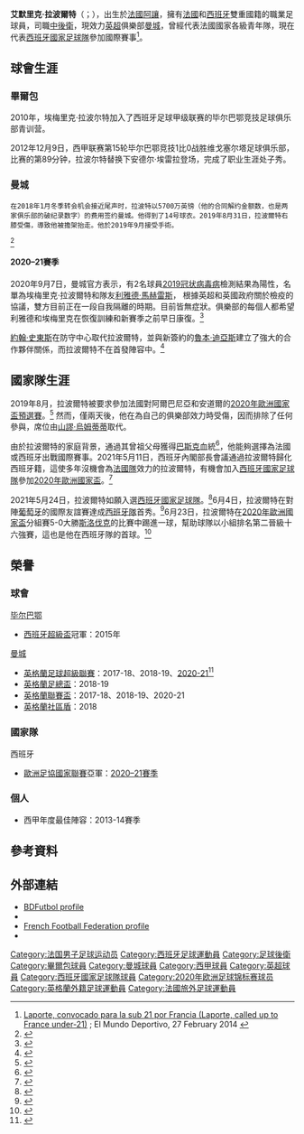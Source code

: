 {{noteTA
|G1=足球
|G2=UEFA
|G3=laliga
|G4=EPL
|1=zh-hans:拉波尔特;zh-hk:拿樸迪;zh-tw:拉波爾特;
|2=zh:艾默里克;zh-hans:埃梅里克;zh-hk:埃梅里克;zh-tw:埃梅里克;
}}
{{Infobox football biography
| name = 艾默里克·拉波爾特<br/>''Aymeric Laporte''
| image = Aymeric_Laporte(cropped).jpg
| caption = 
| fullname = 埃梅里克·讓·路易·熱拉爾·阿爾方斯·拉波尔特<br>''Aymeric Jean Louis Gérard Alphonse Laporte''
| birth_date = {{birth date and age|1994|5|27|df=y}}
| birth_place = {{FRA}}，[[阿讓|阿讓]]
| height = {{convert|1.91|m|abbr=on}}
| country  = {{FRA}}<br>{{ESP}}
| position = [[后卫_(足球)|中後衛]]
| currentclub = [[曼彻斯特城足球俱乐部|曼城]]
| clubnumber = 14
| youthyears1 = 2000–2009 | youthclubs1 = {{link-en|阿讓足球俱樂部|SU Agen Football|阿讓}}
| youthyears2 = 2009–2010 | youthclubs2 = {{link-en|巴約訥足球俱樂部|Aviron Bayonnais FC|巴約訥}}
| youthyears3 = 2010–2011 | youthclubs3 = [[毕尔巴鄂竞技俱乐部|毕尔巴鄂]]
| years1 = 2011–2012 | clubs1 = {{link-en|巴斯康尼亞足球俱樂部|CD Basconia|巴斯-{zh-hans:科;zh-hant:康;}-尼亞}} | caps1 = 33  | goals1 = 2
| years2 = 2012      | clubs2 = [[畢爾包體育會B隊|畢爾包B隊]]                                                   | caps2 = 8   | goals2 = 0
| years3 = 2012–2018 | clubs3 = [[毕尔巴鄂竞技俱乐部|毕尔巴鄂]]                                                 | caps3 = 161 | goals3 = 7
| years4 = 2018– | clubs4 = [[曼彻斯特城足球俱乐部|曼城]]                                                   | caps4 = 83  | goals4 = 5
| nationalyears1 = 2011      | nationalteam1 = 法國U-17                            | nationalcaps1 = 11 | nationalgoals1 = 1
| nationalyears2 = 2011–2012 | nationalteam2 = 法國U-18                            | nationalcaps2 = 9  | nationalgoals2 = 0
| nationalyears3 = 2012–2013 | nationalteam3 = 法國U-19                            | nationalcaps3 = 12 | nationalgoals3 = 1
| nationalyears4 = 2013–2016 | nationalteam4 = [[法國21歲以下國家足球隊|法國U-21]] | nationalcaps4 = 19 | nationalgoals4 = 1
| nationalyears5 = 2021– | nationalteam5 = [[西班牙國家足球隊|西班牙]] | nationalcaps5 = 15 | nationalgoals5 = 1
| club-update = 2021年10月30日
| nationalteam-update = 2022年3月29日
}}

'''艾默里克·拉波爾特'''（{{lang-fr|Aymeric Laporte}}；{{bd|1994年|5月27日}}），出生於[[法國|法國]][[阿讓|阿讓]]，擁有[[法國|法國]]和[[西班牙|西班牙]]雙重國籍的職業足球員，司職[[中後衛|中後衛]]，現效力[[英超|英超]]俱樂部[[曼徹斯特城足球俱樂部|曼城]]，曾經代表法國國家各級青年隊，現在代表[[西班牙國家足球隊|西班牙國家足球隊]]參加國際賽事<ref>[http://www.mundodeportivo.com/20140227/futbol/laporte-convocado-para-la-sub-21-por-francia_54402647025.html Laporte, convocado para la sub 21 por Francia (Laporte, called up to France under-21)] {{Wayback|url=http://www.mundodeportivo.com/20140227/futbol/laporte-convocado-para-la-sub-21-por-francia_54402647025.html |date=20170925133657 }}; El Mundo Deportivo, 27 February 2014 {{es icon}}</ref>。

== 球會生涯 ==
=== 畢爾包 ===
2010年，埃梅里克·拉波尔特加入了西班牙足球甲级联赛的毕尔巴鄂竞技足球俱乐部青训营。

2012年12月9日，西甲联赛第15轮毕尔巴鄂竞技1比0战胜维戈塞尔塔足球俱乐部，比赛的第89分钟，拉波尔特替换下安德尔·埃雷拉登场，完成了职业生涯处子秀。

=== 曼城 ===


 在2018年1月冬季转会机会接近尾声时，拉波特以5700万英镑（他的合同解约金额数，也是两家俱乐部的破纪录数字）的费用签约曼城。他得到了14号球衣。2019年8月31日，拉波爾特右膝受傷，導致他被擔架抬走。他於2019年9月接受手術。
<ref>{{Cite web |url=https://www.bbc.com/sport/football/49576729 |title=Aymeric Laporte: Manchester City defender has surgery on right knee |accessdate=2020-08-13 |archive-date=2019-10-18 |archive-url=https://web.archive.org/web/20191018232254/https://www.bbc.com/sport/football/49576729 |dead-url=no }}</ref>

==== 2020–21賽季 ====
2020年9月7日，曼城官方表示，有2名球員[[2019冠状病毒病|2019冠状病毒病]]檢測結果為陽性，名單為埃梅里克·拉波爾特和隊友[[列恩·馬列斯|利雅德·馬赫雷斯]]，
根據英超和英國政府關於檢疫的協議，雙方目前正在一段自我隔離的時期。目前皆無症狀。俱樂部的每個人都希望利雅德和埃梅里克在恢復訓練和新賽季之前早日康復。<ref>{{Cite web |url=https://www.theguardian.com/football/2020/sep/07/manchester-citys-aymeric-laporte-and-riyad-mahrez-test-positive-for-covid-19 |title=Manchester City's Aymeric Laporte and Riyad Mahrez test positive for Covid-19 |accessdate=2020-09-07 |archive-date=2020-11-20 |archive-url=https://web.archive.org/web/20201120124806/https://www.theguardian.com/football/2020/sep/07/manchester-citys-aymeric-laporte-and-riyad-mahrez-test-positive-for-covid-19 |dead-url=no }}</ref>

[[約翰·史東斯|約翰·史東斯]]在防守中心取代拉波爾特，並與新簽約的[[魯本·迪亞斯|魯本·迪亞斯]]建立了強大的合作夥伴關係，而拉波爾特不在首發陣容中。<ref>{{cite web|url=https://www.theguardian.com/football/2021/jan/19/pep-guardiola-aymeric-laporte-decide-own-future-manchester-city|title=Pep Guardiola says Aymeric Laporte can decide own future at Manchester City|website=The Guardian|date=2021-01-19|accessdate=2021-04-26|archive-date=2021-04-28|archive-url=https://web.archive.org/web/20210428220117/https://www.theguardian.com/football/2021/jan/19/pep-guardiola-aymeric-laporte-decide-own-future-manchester-city|dead-url=no}}</ref>

== 國家隊生涯 ==
2019年8月，拉波爾特被要求參加法國對阿爾巴尼亞和安道爾的[[2020年歐洲足球錦標賽外圍賽H組|2020年歐洲國家盃預選賽]]。<ref>{{Cite web |url=https://sports.yahoo.com/laporte-included-france-squad-euro-2020-qualifiers-130529339--sow.html |title=Laporte included in France squad for Euro 2020 qualifiers |accessdate=2020-08-13 |archive-date=2019-10-04 |archive-url=https://web.archive.org/web/20191004050758/https://sports.yahoo.com/laporte-included-france-squad-euro-2020-qualifiers-130529339--sow.html |dead-url=no }}</ref>
然而，僅兩天後，他在為自己的俱樂部效力時受傷，因而排除了任何參與，席位由[[森姆·烏迪迪|山謬·烏姆蒂蒂]]取代。

由於拉波爾特的家庭背景，通過其曾祖父母獲得[[巴斯克人|巴斯克]]血統<ref>{{cite web|url=http://bizkaia.eldesmarque.com/athletic-club/noticias/36668-laporte-tengo-sangre-vasca-por-parte-de-mis-bisabuelos|title=Laporte: "Tengo sangre vasca por parte de mis bisabuelos"|trans-title=Laporte: "I have Basque blood through my great-grandparents"|publisher=El Desmarque|first=Javi|last=Beltrán|language=es|date=25 July 2013|access-date=11 April 2016|archive-date=2016-07-08|archive-url=https://web.archive.org/web/20160708104959/http://bizkaia.eldesmarque.com/athletic-club/noticias/36668-laporte-tengo-sangre-vasca-por-parte-de-mis-bisabuelos|dead-url=no}}</ref>，他能夠選擇為法國或西班牙出戰國際賽事。2021年5月11日，西班牙內閣部長會議通過拉波爾特歸化西班牙籍，這使多年沒機會為[[法國國家足球隊|法國隊]]效力的拉波爾特，有機會加入[[西班牙國家足球隊|西班牙國家足球隊]]參加[[2020年歐洲足球錦標賽|2020年歐洲國家盃]]。<ref>{{cite news|url=https://elpais.com/deportes/2021-05-11/laporte-se-nacionaliza-y-puede-ser-convocado-con-espana.html|title=Laporte se nacionaliza y puede ser convocado con España|date=2021-05-11|work=EL PAÍS|language=es|accessdate=2021-05-11|archive-date=2021-05-11|archive-url=https://web.archive.org/web/20210511211850/https://elpais.com/deportes/2021-05-11/laporte-se-nacionaliza-y-puede-ser-convocado-con-espana.html|dead-url=no}}</ref>

2021年5月24日，拉波爾特如願入選[[西班牙國家足球隊|西班牙國家足球隊]]。<ref>{{cite news|url=http://www.titan24.com/publish/app/data/2021/05/24/373892/os_news.html|title=西班牙队欧洲杯大名单出炉：拉莫斯落选|date=2021-05-24|work=体坛周报|accessdate=2021-05-24|archive-date=2021-05-24|archive-url=https://web.archive.org/web/20210524104930/http://www.titan24.com/publish/app/data/2021/05/24/373892/os_news.html|dead-url=no}}</ref>6月4日，拉波爾特在對陣[[葡萄牙國家足球隊|葡萄牙]]的國際友誼賽達成[[西班牙國家足球隊|西班牙隊]]首秀。<ref>{{cite web|url=https://sports.now.com/home/news/details?id=33596856753|title=摩拉達敗家 狂牛0：0葡萄牙|website=Now Sports|date=2021-06-05|access-date=2021-06-05|archive-date=2021-06-05|archive-url=https://web.archive.org/web/20210605063054/https://sports.now.com/home/news/details?id=33596856753|dead-url=no}}</ref>6月23日，拉波爾特在[[2020年歐洲國家盃|2020年歐洲國家盃]]分組賽5-0大勝[[斯洛伐克國家足球隊|斯洛伐克]]的比賽中踢進一球，幫助球隊以小組排名第二晉級十六強賽，這也是他在西班牙隊的首球。<ref>{{Cite web|url=https://ca.soccerway.com/matches/2021/06/23/europe/european-championships/slovakia/spain/3188306/|title=SLOVAKIA VS. SPAIN  0 - 5|website=Soccerway|accessdate=2021-06-23|archive-date=2021-06-13|archive-url=https://web.archive.org/web/20210613055225/https://ca.soccerway.com/matches/2021/06/23/europe/european-championships/slovakia/spain/3188306/|dead-url=no}}</ref>

== 榮譽 ==
=== 球會 ===
;{{flagicon|ESP}} [[毕尔巴鄂竞技俱乐部|毕尔巴鄂]]
* [[西班牙超級盃|西班牙超級盃]]冠軍：2015年

;{{flagicon|ENG}} [[曼彻斯特城足球俱乐部|曼城]]
* [[英格蘭足球超級聯賽|英格蘭足球超級聯賽]]：2017-18、2018-19、[[2020年至2021年英格蘭足球超級聯賽|2020-21]]<ref>{{cite news|url=https://www.mancity.com/news/mens/manchester-city-premier-league-champions-63756355|title=MANCHESTER CITY CROWNED 2020-21 PREMIER LEAGUE CHAMPIONS|date=2021-05-11|work=Manchester City FC|language=en|accessdate=2021-05-11|archive-date=2021-12-04|archive-url=https://web.archive.org/web/20211204153532/https://www.mancity.com/news/mens/manchester-city-premier-league-champions-63756355|dead-url=no}}</ref>
* [[英格蘭足總盃|英格蘭足總盃]]：2018-19
* [[英格蘭聯賽盃|英格蘭聯賽盃]]：2017-18、2018-19、2020-21
* [[英格蘭社區盾|英格蘭社區盾]]：2018

=== 國家隊 ===
;{{flagicon|ESP}} 西班牙
* [[歐洲足協國家聯賽|歐洲足協國家聯賽]]亞軍：[[2020–21年歐洲國家聯賽|2020–21賽季]]

=== 個人 ===
* 西甲年度最佳陣容：2013-14賽季

==參考資料==
{{reflist}}

==外部連結==
{{Commonscat|Aymeric Laporte|艾默里克·拉波爾特}}
*[http://www.bdfutbol.com/en/j/j201979.html BDFutbol profile]{{Wayback|url=http://www.bdfutbol.com/en/j/j201979.html |date=20150505025914 }}
*{{UEFA player|250027046}}
*[http://www.fff.fr/equipes-de-france/tous-les-joueurs/fiche-joueur/300536374-aymeric-laporte French Football Federation profile] {{Wayback|url=http://www.fff.fr/equipes-de-france/tous-les-joueurs/fiche-joueur/300536374-aymeric-laporte |date=20190414044644 }} {{fr icon}}
*{{Soccerway}}

{{曼城球員名單}}
{{2020年欧洲足球锦标赛西班牙参赛名单}}
{{DEFAULTSORT: Laporte, Aymeric}}
[[Category:法国男子足球运动员|Category:法国男子足球运动员]]
[[Category:西班牙足球運動員|Category:西班牙足球運動員]]
[[Category:足球後衛|Category:足球後衛]]
[[Category:畢爾包球員|Category:畢爾包球員]]
[[Category:曼城球員|Category:曼城球員]]
[[Category:西甲球員|Category:西甲球員]]
[[Category:英超球員|Category:英超球員]]
[[Category:西班牙國家足球隊球員|Category:西班牙國家足球隊球員]]
[[Category:2020年欧洲足球锦标赛球员|Category:2020年欧洲足球锦标赛球员]]
[[Category:英格蘭外籍足球運動員|Category:英格蘭外籍足球運動員]]
[[Category:法國旅外足球運動員|Category:法國旅外足球運動員]]